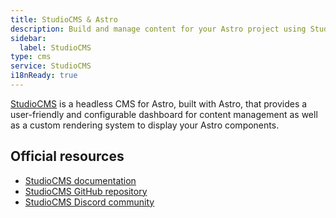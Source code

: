 ```yaml
---
title: StudioCMS & Astro
description: Build and manage content for your Astro project using StudioCMS, a headless CMS designed specifically for Astro.
sidebar:
  label: StudioCMS
type: cms
service: StudioCMS
i18nReady: true
---
```


[StudioCMS](https://studiocms.dev/) is a headless CMS for Astro, built with Astro, that provides a user-friendly and configurable dashboard for content management as well as a custom rendering system to display your Astro components.


## Official resources

- [StudioCMS documentation](https://docs.studiocms.dev/)
- [StudioCMS GitHub repository](https://github.com/withstudiocms/studiocms)
- [StudioCMS Discord community](https://chat.studiocms.dev)
